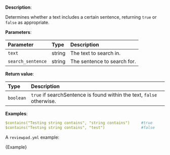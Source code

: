 
**Description**:

Determines whether a text includes a certain sentence, returning `true` or `false` as appropriate.

**Parameters**:

| Parameter         | Type   | Description                 |
| :---------------- | :----- | :-------------------------- |
| `text`            | string | The text to search in.      |
| `search_sentence` | string | The sentence to search for. |

**Return value**:

| Type      | Description                                                           |
| :-------- | :-------------------------------------------------------------------- |
| `boolean` | `true` if searchSentence is found within the text, `false` otherwise. |

**Examples**:

```yml
$contains("Testing string contains", "string contains")     #true
$contains("Testing string contains", "test")                #false
```

A `reviewpad.yml` example:

<CodeBlock language="yml">{Example}</CodeBlock>
